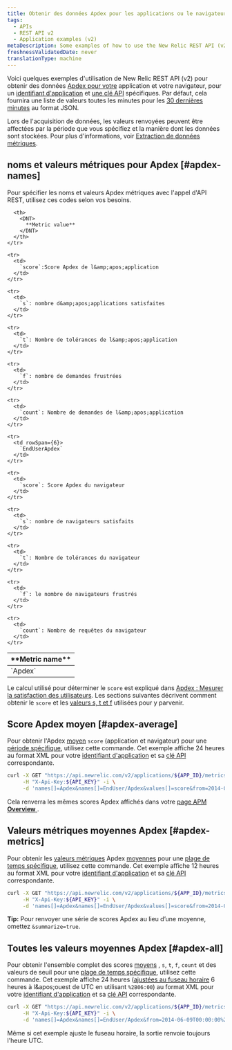 ```yaml
---
title: Obtenir des données Apdex pour les applications ou le navigateur (v2)
tags:
  - APIs
  - REST API v2
  - Application examples (v2)
metaDescription: Some examples of how to use the New Relic REST API (v2) to get Apdex information for your app and browser.
freshnessValidatedDate: never
translationType: machine
---
```


Voici quelques exemples d&apos;utilisation de New Relic REST API (v2) pour obtenir des données [Apdex pour votre](/docs/apm/new-relic-apm/apdex/apdex-measuring-user-satisfaction) application et votre navigateur, pour un [identifiant d&apos;application](/docs/apm/apis/requirements/identification-code) et [une clé API](/docs/apis/rest-api-v2/requirements/rest-api-key#viewing) spécifiques. Par défaut, cela fournira une liste de valeurs toutes les minutes pour les [30 dernières minutes](/docs/apm/apis/api-v2-examples/specifying-time-range-v2) au format JSON.

Lors de l&apos;acquisition de données, les valeurs renvoyées peuvent être affectées par la période que vous spécifiez et la manière dont les données sont stockées. Pour plus d&apos;informations, voir [Extraction de données métriques](/docs/apis/extracting-metric-data).

## noms et valeurs métriques pour Apdex [#apdex-names]

Pour spécifier les noms et valeurs Apdex métriques avec l&apos;appel d&apos;API REST, utilisez ces codes selon vos besoins.

<table>
  <thead>
    <tr>
      <th width={150}>
        <DNT>
          **Metric name**
        </DNT>
      </th>

      <th>
        <DNT>
          **Metric value**
        </DNT>
      </th>
    </tr>
  </thead>

  <tbody>
    <tr>
      <td rowSpan={6}>
        `Apdex`
      </td>
    </tr>

    <tr>
      <td>
        `score`:Score Apdex de l&amp;apos;application
      </td>
    </tr>

    <tr>
      <td>
        `s`: nombre d&amp;apos;applications satisfaites
      </td>
    </tr>

    <tr>
      <td>
        `t`: Nombre de tolérances de l&amp;apos;application
      </td>
    </tr>

    <tr>
      <td>
        `f`: nombre de demandes frustrées
      </td>
    </tr>

    <tr>
      <td>
        `count`: Nombre de demandes de l&amp;apos;application
      </td>
    </tr>

    <tr>
      <td rowSpan={6}>
        `EndUserApdex`
      </td>
    </tr>

    <tr>
      <td>
        `score`: Score Apdex du navigateur
      </td>
    </tr>

    <tr>
      <td>
        `s`: nombre de navigateurs satisfaits
      </td>
    </tr>

    <tr>
      <td>
        `t`: Nombre de tolérances du navigateur
      </td>
    </tr>

    <tr>
      <td>
        `f`: le nombre de navigateurs frustrés
      </td>
    </tr>

    <tr>
      <td>
        `count`: Nombre de requêtes du navigateur
      </td>
    </tr>
  </tbody>
</table>

Le calcul utilisé pour déterminer le `score` est expliqué dans [Apdex : Mesurer la satisfaction des utilisateurs](/docs/apm/new-relic-apm/apdex/apdex-measuring-user-satisfaction). Les sections suivantes décrivent comment obtenir le `score` et les [valeurs s, t et f](#apdex-all) utilisées pour y parvenir.

## Score Apdex moyen [#apdex-average]

Pour obtenir l&apos;Apdex [moyen](/docs/apm/apis/requirements/calculating-average-metric-values-summarize) `score` (application et navigateur) pour une [période spécifique](/docs/apm/apis/api-v2-examples/specifying-time-range-v2), utilisez cette commande. Cet exemple affiche 24 heures au format XML pour votre [identifiant d&apos;application](/docs/apm/apis/requirements/identification-code) et sa [clé API](/docs/apis/rest-api-v2/requirements/rest-api-key#viewing) correspondante.

```bash
curl -X GET "https://api.newrelic.com/v2/applications/${APP_ID}/metrics/data.xml" \
     -H "X-Api-Key:${API_KEY}" -i \
     -d 'names[]=Apdex&names[]=EndUser/Apdex&values[]=score&from=2014-01-01T00:00:00+00:00&to=2014-01-02T00:00:00+00:00&summarize=true'
```

Cela renverra les mêmes scores Apdex affichés dans votre [page APM <DNT>**Overview**</DNT> ](/docs/apm/applications-menu/monitoring/applications-overview-dashboard).

## Valeurs métriques moyennes Apdex [#apdex-metrics]

Pour obtenir les [valeurs métriques](/docs/apm/apis/requirements/extracting-metric-data) Apdex [moyennes](/docs/apm/apis/requirements/calculating-average-metric-values-summarize) pour une [plage de temps spécifique](/docs/apm/apis/api-v2-examples/specifying-time-range-api-v2), utilisez cette commande. Cet exemple affiche 12 heures au format XML pour votre [identifiant d&apos;application](/docs/apm/apis/requirements/identification-code) et sa [clé API](/docs/apis/rest-api-v2/requirements/rest-api-key#viewing) correspondante.

```bash
curl -X GET "https://api.newrelic.com/v2/applications/${APP_ID}/metrics/data.xml" \
     -H "X-Api-Key:${API_KEY}" -i \
     -d 'names[]=Apdex&names[]=EndUser/Apdex&values[]=score&from=2014-06-09T00:00:00+00:00&to=2014-06-09T12:00:00+00:00&summarize=true'
```

<DNT>**Tip:**</DNT> Pour renvoyer une série de scores Apdex au lieu d’une moyenne, omettez `&summarize=true`.

## Toutes les valeurs moyennes Apdex [#apdex-all]

Pour obtenir l&apos;ensemble complet des scores [moyens](/docs/apm/apis/requirements/calculating-average-metric-values-summarize) , `s`, `t`, `f`, `count` et des valeurs de seuil pour une [plage de temps spécifique](/docs/apm/apis/api-v2-examples/specifying-time-range-api-v2), utilisez cette commande. Cet exemple affiche 24 heures ([ajustées au fuseau horaire](/docs/apm/apis/requirements/specifying-time-range-api-v2#utc) 6 heures à l&amp;apos;ouest de UTC en utilisant `%2B06:00`) au format XML pour votre [identifiant d&apos;application](/docs/apm/apis/requirements/identification-code) et sa [clé API](/docs/apis/rest-api-v2/requirements/rest-api-key#viewing) correspondante.

```bash
curl -X GET "https://api.newrelic.com/v2/applications/${APP_ID}/metrics/data.xml" \
     -H "X-Api-Key:${API_KEY}" -i \
     -d 'names[]=Apdex&names[]=EndUser/Apdex&from=2014-06-09T00:00:00%2B06:00&to=2014-06-10T00:00:00%2B06:00&summarize=true'
```

<Callout variant="tip">
  Même si cet exemple ajuste le fuseau horaire, la sortie renvoie toujours l&apos;heure UTC.
</Callout>